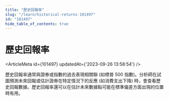 ```yaml
---
title: "歷史回報率"
slug: "/learn/historical-returns-101497"
id: "101497"
hide_table_of_contents: true
---
```



# 歷史回報率

<ArticleMeta id={101497} updatedAt={'2023-09-26 13:58:54'} />
<div className='border-solid border-b border-t-0 my-4 border-[var(--ifm-color-gray-300)]' />

歷史回報率通常與證券或指數的過去表現相關聯 (如標普 500 指數)。分析師在試圖預測未來回報或估計證券在特定情況下的反應 (如消費支出下降) 時，會查看歷史回報數據。歷史回報率還可以在估計未來數據點可能在標準偏差方面出現的位置時有用。
